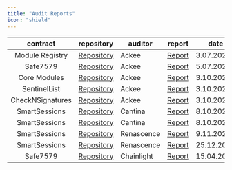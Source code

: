 ```yaml
---
title: "Audit Reports"
icon: "shield"
---
```


|     contract     |                           repository                            | auditor    | report                                                                                                                                      | date       |
| :--------------: | :-------------------------------------------------------------: | ---------- | ------------------------------------------------------------------------------------------------------------------------------------------- | ---------- |
| Module Registry  |     [Repository](https://github.com/rhinestonewtf/registry)     | Ackee      | [Report](https://github.com/rhinestonewtf/registry/blob/main/audits/ackee-blockchain-rhinestone-registry-report.pdf)                        | 3.07.2024  |
|     Safe7579     |     [Repository](https://github.com/rhinestonewtf/safe7579)     | Ackee      | [Report](https://github.com/rhinestonewtf/safe7579/blob/main/audits/ackee-blockchain-rhinestone-safe7579-report.pdf)                        | 5.07.2024  |
|   Core Modules   |   [Repository](https://github.com/rhinestonewtf/core-modules)   | Ackee      | [Report](https://github.com/rhinestonewtf/core-modules/blob/main/audits/ackee-blockchain-rhinestone-core-modules-report.pdf)                | 3.10.2024  |
|   SentinelList   |   [Repository](https://github.com/rhinestonewtf/sentinellist)   | Ackee      | [Report](https://github.com/rhinestonewtf/sentinellist/blob/main/audits/ackee-blockchain-rhinestone-core-modules-report.pdf)                | 3.10.2024  |
| CheckNSignatures | [Repository](https://github.com/rhinestonewtf/checknsignatures) | Ackee      | [Report](https://github.com/rhinestonewtf/checknsignatures/blob/main/audits/ackee-blockchain-rhinestone-core-modules-report.pdf)            | 3.10.2024  |
|  SmartSessions   |     [Repository](https://github.com/erc7579/smartsessions)      | Cantina    | [Report](https://github.com/erc7579/smartsessions/blob/main/audits/report-cantinacode-rhinestone-0826-core.pdf)                             | 8.10.2024  |
|  SmartSessions   |     [Repository](https://github.com/erc7579/smartsessions)      | Cantina    | [Report](https://github.com/erc7579/smartsessions/blob/main/audits/report-cantinacode-rhinestone-0826-external-policies.pdf)                | 8.10.2024  |
|  SmartSessions   |     [Repository](https://github.com/erc7579/smartsessions)      | Renascence | [Report](https://github.com/erc7579/smartsessions/blob/main/audits/rhinestone_smartsessions_v1.pdf)                                         | 9.11.2024  |
|  SmartSessions   |     [Repository](https://github.com/erc7579/smartsessions)      | Renascence | [Report](https://github.com/erc7579/smartsessions/blob/main/audits/rhinestone_smartsessions_update.pdf)                                     | 25.12.2024 |
|     Safe7579     |     [Repository](https://github.com/rhinestonewtf/safe7579)     | Chainlight | [Report](https://github.com/rhinestonewtf/safe7579/blob/main/audits/%5BChainLight%5D%20Rhinestone%20Safe7579%20Security%20Audit%20v1.1.pdf) | 15.04.2025 |
